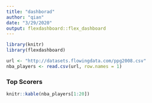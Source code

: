 ```yaml
---
title: "dashborad"
author: "qian"
date: "3/29/2020"
output: flexdashboard::flex_dashboard
---
```


```r
library(knitr)
library(flexdashboard)

url <- "http://datasets.flowingdata.com/ppg2008.csv"
nba_players <- read.csv(url, row.names = 1)

```
### Top Scorers {data-width=350}

```r
knitr::kable(nba_players[1:20])
```
